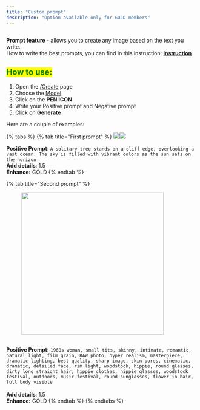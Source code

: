 ```yaml
---
title: "Custom prompt"
description: "Option available only for GOLD members"
---
```


<figure><img src="https://496561933-files.gitbook.io/~/files/v0/b/gitbook-x-prod.appspot.com/o/spaces%2FRuxsFfgozplSLV6CRcgP%2Fuploads%2Fip3Uonk5yZVvontaBjpo%2FPrompt1.gif?alt=media&#x26;token=b4dac99b-51e4-4b71-b955-832507b597e6" alt=""><figcaption></figcaption></figure>

**Prompt feature** - allows you to create any image based on the text you write.\
How to write the best prompts, you can find in this instruction: [**Instruction**](https://docs.pornx.co/getting-started/create-your-image/writing-prompt)

## <mark style="color:green;">**How to use:**</mark>

1. Open the [/Create](https://pornx.co/create) page
2. Choose the [Model](https://docs.pornx.co/getting-started/create-your-image/models)
3. Click on the **PEN ICON**
4. Write your Positive prompt and Negative prompt
5. Click on **Generate**

Here are a couple of examples:

{% tabs %}
{% tab title="First prompt" %}
![](https://496561933-files.gitbook.io/~/files/v0/b/gitbook-x-prod.appspot.com/o/spaces%2FRuxsFfgozplSLV6CRcgP%2Fuploads%2Fr586xAH6MM8w7NO80PTh%2Fimage.png?alt=media\&token=35908a83-b66b-49a2-b7c5-1f1a443d5aed)![](https://496561933-files.gitbook.io/~/files/v0/b/gitbook-x-prod.appspot.com/o/spaces%2FRuxsFfgozplSLV6CRcgP%2Fuploads%2FwBZIZt8oZBm5h54XYC2i%2Fimage.png?alt=media\&token=40b51aa4-696a-4bfd-aa7e-de2956d9b67a)

**Positive Prompt**: `A solitary tree stands on a cliff edge, overlooking a vast ocean. The sky is filled with vibrant colors as the sun sets on the horizon`\
**Add details**: 1.5\
**Enhance:** GOLD
{% endtab %}

{% tab title="Second prompt" %}

<figure><img src="https://496561933-files.gitbook.io/~/files/v0/b/gitbook-x-prod.appspot.com/o/spaces%2FRuxsFfgozplSLV6CRcgP%2Fuploads%2FGcp4FIDkXL3bfe15DWf3%2Fimage.png?alt=media&#x26;token=b38eb25b-d556-4dc5-9363-e76fb84d6444" alt="" width="375"><figcaption></figcaption></figure>

\
**Positive Prompt:** `1960s woman, small tits, skinny, intimate, romantic, natural light, film grain, RAW photo, hyper realism, masterpiece, dramatic lighting, best quality, sharp image, skin pores, cinematic, dramatic, detailed face, rim light, woodstock, hippie, round glasses, dirty long straight hair, hippie clothes, hippie glasses, woodstock festival, outdoors, music festival, round sunglasses, flower in hair, full body visible`\
\
**Add details**: 1.5\
**Enhance:** GOLD
{% endtab %}
{% endtabs %}
